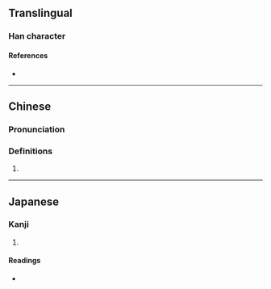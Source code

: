 {{character info/new}}
==Translingual==

===Han character===
{{Han char|rn=9|rad=人|as=09|sn=11|four=|canj=ONOB,XONOB|ids=⿰亻胥}}

====References====
* {{Han ref|kx=0111.150|dkj=00879|dj=0237.130|hdz=10198.050|uh=5066|ud=20582}}

----

==Chinese==
{{zh-forms}}

===Pronunciation===
{{zh-pron
|m=xǔ,xū
|c=seoi2
|mc=
|oc=
|ma=
|cat=
}}

===Definitions===
{{zh-hanzi}}

# {{rfdef|lang=zh}}

----

==Japanese==

===Kanji===
{{ja-kanji|grade=|rs=人09}}

# {{defn|lang=ja|sort=人09}}

====Readings====
* {{ja-readings|on=[[しょ]] (sho)|kun=[[とおる]] (tooru)}}